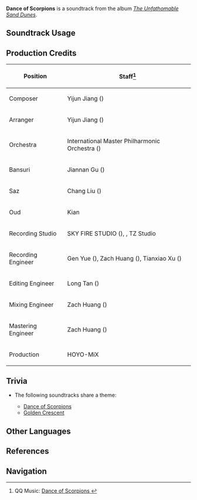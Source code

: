 {{Soundtrack Infobox
|image          = The Unfathomable Sand Dunes.png
|album          = The Unfathomable Sand Dunes
|disc           = 1
|number         = 14
|featured       =
|featured2      =
|featured3      =
|featured_disc  =
|featured_disc2 =
|featured_disc3 =
|youtube_id     = 8KzM3Jpcn5I
|spotify_id     = 7c24pM9BeA2uFhphJvMEFf
|previous       = Dawnlight Over Dunes
|next           = Golden Crescent
}}
'''Dance of Scorpions''' is a soundtrack from the album ''[[The Unfathomable Sand Dunes]]''.

==Soundtrack Usage==
{{Soundtrack Usage
|quest    = 
|location = Girdle of the Sands//day
|domain   = 
}}

==Production Credits==
{| class="wikitable"
! Position
! Staff<ref>QQ Music: [https://y.qq.com/n/ryqq/songDetail/004Go3s23uXR6N Dance of Scorpions {{zh|沙蝎之舞}}]</ref>
|-
! Composer
| Yijun Jiang ({{zh|姜以君}})
|-
! Arranger
| Yijun Jiang ({{zh|姜以君}})
|-
! Orchestra
| International Master Philharmonic Orchestra ({{zh|国际首席爱乐乐团}})
|-
! Bansuri
| Jiannan Gu ({{zh|顾剑楠}})
|-
! Saz
| Chang Liu ({{zh|刘耳朵}})
|-
! Oud
| Kian
|-
! Recording Studio
| SKY FIRE STUDIO ({{zh|九紫天诚录音棚}}), {{Not a Typo|52Hz Studio}}, TZ Studio
|-
! Recording Engineer
| Gen Yue ({{zh|岳艮}}), Zach Huang ({{zh|黄巍}}), Tianxiao Xu ({{zh|徐天晓}})
|-
! Editing Engineer
| Long Tan ({{zh|谭龙}})
|-
! Mixing Engineer
| Zach Huang ({{zh|黄巍}})
|-
! Mastering Engineer
| Zach Huang ({{zh|黄巍}})
|-
! Production
| HOYO-MiX
|}
<!--
==Gallery==
<gallery>
</gallery>
-->

==Trivia==
* <section begin="GirdleTheme1" />The following soundtracks share a theme:
** [[Dance of Scorpions]]
** [[Golden Crescent]] <section end="GirdleTheme1" />

==Other Languages==
{{Other Languages
|en      = Dance of Scorpions
|zhs     = 沙蝎之舞
|zhs_rm  = Shāxiē zhī Wǔ
|zht     = 沙蠍之舞
|zht_rm  = Shāxiē zhī Wǔ
|zh_tl   = Dance of the Sand Scorpions
|ja      = 蠍の舞踏
|ja_rm   = Sasori no Butou
|ja_tl   = 
}}

==References==
{{Reflist}}

==Navigation==
{{Soundtrack Navbox|The Unfathomable Sand Dunes}}